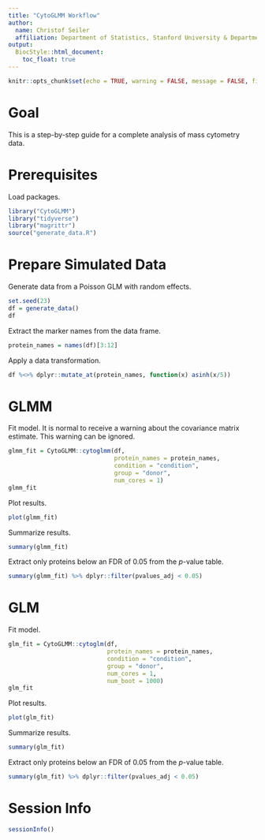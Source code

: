 ```yaml
---
title: "CytoGLMM Workflow"
author:
  name: Christof Seiler
  affiliation: Department of Statistics, Stanford University & Department of Data Science and Knowledge Engineering, Maastricht University
output:
  BiocStyle::html_document:
    toc_float: true
---
```


```r
knitr::opts_chunk$set(echo = TRUE, warning = FALSE, message = FALSE, fig.retina = 2, dpi = 96, fig.width = 7.2916667, fig.asp = 0.6178571)
```

# Goal

This is a step-by-step guide for a complete analysis of mass cytometry data.

# Prerequisites

Load packages.

```r
library("CytoGLMM")
library("tidyverse")
library("magrittr")
source("generate_data.R")
```

# Prepare Simulated Data

Generate data from a Poisson GLM with random effects.

```r
set.seed(23)
df = generate_data()
df
```

Extract the marker names from the data frame.

```r
protein_names = names(df)[3:12]
```

Apply a data transformation.

```r
df %<>% dplyr::mutate_at(protein_names, function(x) asinh(x/5))
```

# GLMM

Fit model. It is normal to receive a warning about the covariance matrix estimate. This warning can be ignored.

```r
glmm_fit = CytoGLMM::cytoglmm(df,
                              protein_names = protein_names,
                              condition = "condition",
                              group = "donor",
                              num_cores = 1)
glmm_fit
```

Plot results.

```r
plot(glmm_fit)
```

Summarize results.

```r
summary(glmm_fit)
```

Extract only proteins below an FDR of 0.05 from the $p$-value table.

```r
summary(glmm_fit) %>% dplyr::filter(pvalues_adj < 0.05)
```

# GLM

Fit model.

```r
glm_fit = CytoGLMM::cytoglm(df,
                            protein_names = protein_names,
                            condition = "condition",
                            group = "donor",
                            num_cores = 1,
                            num_boot = 1000)
glm_fit
```

Plot results.

```r
plot(glm_fit)
```

Summarize results.

```r
summary(glm_fit)
```

Extract only proteins below an FDR of 0.05 from the $p$-value table.

```r
summary(glm_fit) %>% dplyr::filter(pvalues_adj < 0.05)
```

# Session Info {.unnumbered}

```r
sessionInfo()
```
